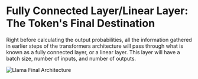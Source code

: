 
# Fully Connected Layer/Linear Layer: The Token's Final Destination

Right before calculating the output probabilities, all the information gathered in earlier steps of the transformers architecture will pass through what is known as a fully connected layer, or a linear layer. This layer will have a batch size, number of inputs, and number of outputs. 

<Image src="/fc.png" alt="Llama Final Architecture" width={443} height={298} />